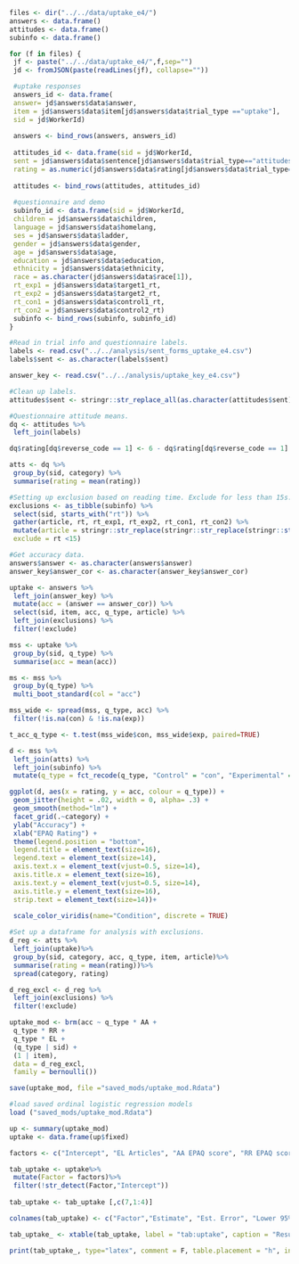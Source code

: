 
```r
files <- dir("../../data/uptake_e4/")
answers <- data.frame()
attitudes <- data.frame()
subinfo <- data.frame()

for (f in files) {
 jf <- paste("../../data/uptake_e4/",f,sep="")
 jd <- fromJSON(paste(readLines(jf), collapse=""))

 #uptake responses
 answers_id <- data.frame(
 answer= jd$answers$data$answer,
 item = jd$answers$data$item[jd$answers$data$trial_type =="uptake"],
 sid = jd$WorkerId)
 
 answers <- bind_rows(answers, answers_id)
 
 attitudes_id <- data.frame(sid = jd$WorkerId, 
 sent = jd$answers$data$sentence[jd$answers$data$trial_type=="attitudes"],
 rating = as.numeric(jd$answers$data$rating[jd$answers$data$trial_type=="attitudes"])) 
 
 attitudes <- bind_rows(attitudes, attitudes_id)
 
 #questionnaire and demo
 subinfo_id <- data.frame(sid = jd$WorkerId, 
 children = jd$answers$data$children,
 language = jd$answers$data$homelang,
 ses = jd$answers$data$ladder,
 gender = jd$answers$data$gender,
 age = jd$answers$data$age,
 education = jd$answers$data$education,
 ethnicity = jd$answers$data$ethnicity,
 race = as.character(jd$answers$data$race[1]),
 rt_exp1 = jd$answers$data$target1_rt,
 rt_exp2 = jd$answers$data$target2_rt,
 rt_con1 = jd$answers$data$control1_rt,
 rt_con2 = jd$answers$data$control2_rt)
 subinfo <- bind_rows(subinfo, subinfo_id)
}
```

```r
#Read in trial info and questionnaire labels.
labels <- read.csv("../../analysis/sent_forms_uptake_e4.csv")
labels$sent <- as.character(labels$sent)

answer_key <- read.csv("../../analysis/uptake_key_e4.csv")
```

```r
#Clean up labels.
attitudes$sent <- stringr::str_replace_all(as.character(attitudes$sent), "[â‘”“’']", "")
```

```r
#Questionnaire attitude means.
dq <- attitudes %>%
 left_join(labels) 

dq$rating[dq$reverse_code == 1] <- 6 - dq$rating[dq$reverse_code == 1]

atts <- dq %>%
 group_by(sid, category) %>% 
 summarise(rating = mean(rating))
```

```r
#Setting up exclusion based on reading time. Exclude for less than 15s. 
exclusions <- as_tibble(subinfo) %>%
 select(sid, starts_with("rt")) %>%
 gather(article, rt, rt_exp1, rt_exp2, rt_con1, rt_con2) %>%
 mutate(article = stringr::str_replace(stringr::str_replace(stringr::str_replace(article,"rt_", ""), "exp", "e"), "con","c"),
 exclude = rt <15)
```

```r
#Get accuracy data. 
answers$answer <- as.character(answers$answer)
answer_key$answer_cor <- as.character(answer_key$answer_cor)

uptake <- answers %>%
 left_join(answer_key) %>%
 mutate(acc = (answer == answer_cor)) %>%
 select(sid, item, acc, q_type, article) %>%
 left_join(exclusions) %>%
 filter(!exclude)

mss <- uptake %>%
 group_by(sid, q_type) %>% 
 summarise(acc = mean(acc))

ms <- mss %>%
 group_by(q_type) %>%
 multi_boot_standard(col = "acc")
```

```r
mss_wide <- spread(mss, q_type, acc) %>%
 filter(!is.na(con) & !is.na(exp))

t_acc_q_type <- t.test(mss_wide$con, mss_wide$exp, paired=TRUE)
```


```r
d <- mss %>%
 left_join(atts) %>%
 left_join(subinfo) %>%
 mutate(q_type = fct_recode(q_type, "Control" = "con", "Experimental" = "exp"))
```

```r
ggplot(d, aes(x = rating, y = acc, colour = q_type)) +
 geom_jitter(height = .02, width = 0, alpha= .3) +
 geom_smooth(method="lm") + 
 facet_grid(.~category) + 
 ylab("Accuracy") +
 xlab("EPAQ Rating") + 
 theme(legend.position = "bottom",
 legend.title = element_text(size=16), 
 legend.text = element_text(size=14), 
 axis.text.x = element_text(vjust=0.5, size=14),
 axis.title.x = element_text(size=16), 
 axis.text.y = element_text(vjust=0.5, size=14),
 axis.title.y = element_text(size=16),
 strip.text = element_text(size=14))+
 
 scale_color_viridis(name="Condition", discrete = TRUE) 
```

```r
#Set up a dataframe for analysis with exclusions.
d_reg <- atts %>%
 left_join(uptake)%>%
 group_by(sid, category, acc, q_type, item, article)%>%
 summarise(rating = mean(rating))%>%
 spread(category, rating)

d_reg_excl <- d_reg %>%
 left_join(exclusions) %>%
 filter(!exclude)
```

```r
uptake_mod <- brm(acc ~ q_type * AA + 
 q_type * RR + 
 q_type * EL +
 (q_type | sid) +
 (1 | item), 
 data = d_reg_excl,
 family = bernoulli())

save(uptake_mod, file ="saved_mods/uptake_mod.Rdata")
```

```r
#load saved ordinal logistic regression models
load ("saved_mods/uptake_mod.Rdata")

up <- summary(uptake_mod)
uptake <- data.frame(up$fixed)
```

```r
factors <- c("Intercept", "EL Articles", "AA EPAQ score", "RR EPAQ score", "EL EPAQ score", "AA EPAQ score * EL Articles", "RR EPAQ score * EL Articles", "EL EPAQ score * EL Articles")

tab_uptake <- uptake%>%
 mutate(Factor = factors)%>%
 filter(!str_detect(Factor,"Intercept"))
 
tab_uptake <- tab_uptake [,c(7,1:4)]

colnames(tab_uptake) <- c("Factor","Estimate", "Est. Error", "Lower 95% CI", "Upper 95% CI")

tab_uptake_ <- xtable(tab_uptake, label = "tab:uptake", caption = "Results of a bayesian logistic regression of EPAQ scores and article topic (EL vs. control) on memory for information in articles.")

print(tab_uptake_, type="latex", comment = F, table.placement = "h", include.rownames=FALSE, align = c("l","r","r","r","r"), caption.placement = "top")
```
